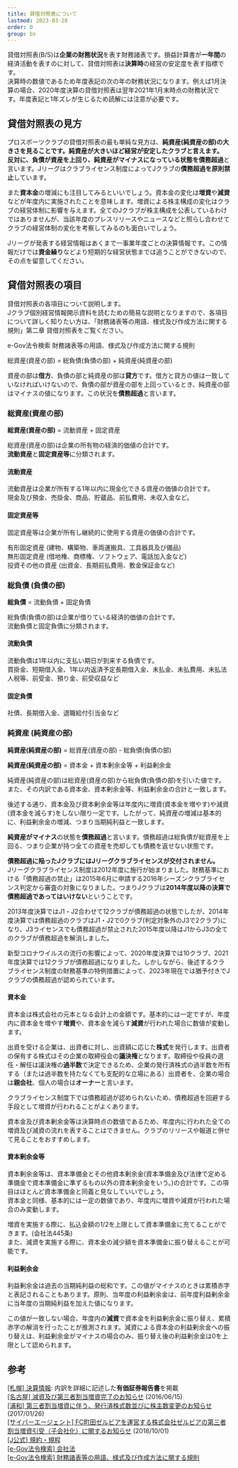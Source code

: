 ```yaml
---
title: 貸借対照表について
lastmod: 2023-03-28
order: 0
group: bs
---
```



貸借対照表(B/S)は**企業の財務状況**を表す財務諸表です。損益計算書が**一年間**の経済活動を表すのに対して、貸借対照表は**決算時**の経営の安定度を表す指標です。  
決算時の数値であるため年度表記の次の年の財務状況になります。例えば1月決算の場合、2020年度決算の貸借対照表は翌年2021年1月末時点の財務状況です。年度表記と1年ズレが生じるため読解には注意が必要です。

## 貸借対照表の見方

プロスポーツクラブの貸借対照表の最も単純な見方は、**純資産(純資産の部)**の大きさを見ることです。**純資産が大きいほど経営が安定したクラブ**と言えます。  
反対に、負債が資産を上回り、**純資産がマイナス**になっている状態を**債務超過**と言います。Jリーグはクラブライセンス制度によってJクラブの**債務超過を原則禁止**しています。

また**資本金**の増減にも注目してみるといいでしょう。資本金の変化は**増資**や**減資**などが年度内に実施されたことを意味します。増資による株主構成の変化はクラブの経営体制に影響を与えます。全てのJクラブが株主構成を公表しているわけではありませんが、当該年度のプレスリリースやニュースなどと照らし合わせてクラブの経営体制の変化を考察してみるのも面白いでしょう。

Jリーグが発表する経営情報はあくまで一事業年度ごとの決算情報です。この情報だけでは**資金繰り**などより短期的な経営状態までは追うことができないので、その点を留意してください。

## 貸借対照表の項目

貸借対照表の各項目について説明します。  
Jクラブ個別経営情報開示資料を読むための簡易な説明となりますので、各項目について詳しく知りたい方は、「財務諸表等の用語、様式及び作成方法に関する規則」第二章 貸借対照表をご覧ください。

<PanelLink href="https://elaws.e-gov.go.jp/document?lawid=338M50000040059_20210924_503M60000002061">e-Gov法令検索 財務諸表等の用語、様式及び作成方法に関する規則</PanelLink>

<BSFigure />

<Alert severity="info">総資産(資産の部) = 総負債(負債の部) + 純資産(純資産の部)</Alert>

資産の部は**借方**、負債の部と純資産の部は**貸方**です。借方と貸方の値は一致していなければいけないので、負債の部が資産の部を上回っているとき、純資産の部はマイナスの値になります。この状況を**債務超過**と言います。

### 総資産(資産の部)

<Alert severity="info">**総資産(資産の部)** = 流動資産 + 固定資産</Alert>

総資産(資産の部)は企業の所有物の経済的価値の合計です。  
**流動資産**と**固定資産等**に分類されます。

#### 流動資産

流動資産は企業が所有する1年以内に現金化できる資産の価値の合計です。  
現金及び預金、売掛金、商品、貯蔵品、前払費用、未収入金など。

#### 固定資産等

固定資産等は企業が所有し継続的に使用する資産の価値の合計です。

有形固定資産 (建物、構築物、車両運搬具、工具器具及び備品)  
無形固定資産 (借地権、商標権、ソフトウェア、電話加入金など)  
投資その他の資産 (出資金、長期前払費用、敷金保証金など)

### 総負債 (負債の部)

<Alert severity="info">**総負債** = 流動負債 + 固定負債</Alert>

総負債(負債の部)は企業が借りている経済的価値の合計です。  
流動負債と固定負債に分類されます。

#### 流動負債

流動負債は1年以内に支払い期日が到来する負債です。  
買掛金、短期借入金、1年以内返済予定長期借入金、未払金、未払費用、未払法人税等、前受金、預り金、前受収益など

#### 固定負債

社債、長期借入金、退職給付引当金など

### 純資産 (純資産の部)

<Alert severity="info">**純資産(純資産の部)** = 総資産(資産の部) - 総負債(負債の部)</Alert>

<Alert severity="info">**純資産(純資産の部)** = 資本金 + 資本剰余金等 + 利益剰余金</Alert>

純資産(純資産の部)は総資産(資産の部)から総負債(負債の部)を引いた値です。また、その内訳である資本金、資本剰余金等、利益剰余金の合計と一致します。

後述する通り、資本金及び資本剰余金等は年度内に増資(資本金を増やす)や減資(資本金を減らす)をしない限り一定です。したがって、純資産の増減は基本的に、利益剰余金の増減、つまり当期純利益と一致します。

**純資産がマイナス**の状態を**債務超過**と言います。債務超過は総負債が総資産を上回る、つまり企業が持つ全ての資産を売却しても債務を返せない状態です。

**債務超過に陥ったJクラブにはJリーグクラブライセンスが交付されません。**  
Jリーグクラブライセンス制度は2012年度に施行が始まりました。財務基準における「債務超過の禁止」は2015年6月に申請する2016年シーズンクラブライセンス判定から審査の対象になりました。つまりJクラブは**2014年度以降の決算で債務超過であってはいけない**ということです。

2013年度決算ではJ1・J2合わせて12クラブが債務超過の状態でしたが、2014年度決算では債務超過のクラブはJ1・J2で0クラブ(判定対象外のJ3で2クラブ)になり、J3ライセンスでも債務超過が禁止された2015年度以降はJ1からJ3の全てのクラブが債務超過を解消しました。

<Alert severity="warning">新型コロナウイルスの流行の影響によって、2020年度決算では10クラブ、2021年度決算では12クラブが債務超過になりました。しかしながら、後述するクラブライセンス制度の財務基準の特例措置によって、2023年現在では猶予付きでJクラブの債務超過が認められています。</Alert>

#### 資本金

資本金は株式会社の元本となる会計上の金額です。基本的には一定ですが、年度内に資本金を増やす**増資**や、資本金を減らす**減資**が行われた場合に数値が変動します。

出資を受ける企業は、出資者に対し、出資額に応じた**株式**を発行します。出資者の保有する株式はその企業の取締役会の**議決権**となります。取締役や役員の選任・解任は議決権の**過半数**で決定できるため、企業の発行済株式の過半数を所有する（または過半数を持たなくても支配的な立場にある）出資者を、企業の場合は**親会社**、個人の場合は**オーナー**と言います。

クラブライセンス制度下では債務超過が認められないため、債務超過を回避する手段として増資が行われることがよくあります。

<Alert severity="warning">資本金及び資本剰余金等は決算時点の数値であるため、年度内に行われた全ての増資及び減資の流れを表することはできません。クラブのリリースや報道と併せて見ることをおすすめします。</Alert>

#### 資本剰余金等

資本剰余金等は、資本準備金とその他資本剰余金(資本準備金及び法律で定める準備金で資本準備金に準ずるもの以外の資本剰余金をいう。)の合計です。この項目はほとんど資本準備金と同義と見なしていいでしょう。  
資本金と同様、基本的には一定の数値であり、年度内に増資や減資が行われた場合のみ変動します。

増資を実施する際に、払込金額の1/2を上限として資本準備金に充てることができます。(会社法445条)  
また、減資を実施する際に、資本金の減少額を資本準備金に振り替えることが可能です。

#### 利益剰余金

利益剰余金は過去の当期純利益の総和です。この値がマイナスのときは累積赤字と表記されることもあります。原則、当年度の利益剰余金は、前年度利益剰余金に当年度の当期純利益を加えた値になります。

この値が一致しない場合、年度内の**減資**で資本金を利益剰余金に振り替え、累積赤字の解消を行ったことが推測されます。減資による資本金の利益剰余金への振り替えは、利益剰余金がマイナスの場合のみ、振り替え後の利益剰余金は0を上限として認められます。

## 参考

[[札幌] 決算情報](https://www.consadole-sapporo.jp/club/settlement/): 内訳を詳細に記述した**有価証券報告書**を掲載  
[[名古屋] 減資及び第三者割当増資完了のお知らせ](https://nagoya-grampus.jp/news/pressrelease/2016/0615post-613.php) (2016/06/15)  
[[浦和] 第三者割当増資に伴う、発行済株式数並びに株主数変更のお知らせ](https://www.urawa-reds.co.jp/clubinfo/%E7%AC%AC%E4%B8%89%E8%80%85%E5%89%B2%E5%BD%93%E5%A2%97%E8%B3%87%E3%81%AB%E4%BC%B4%E3%81%86%E3%80%81%E7%99%BA%E8%A1%8C%E6%B8%88%E6%A0%AA%E5%BC%8F%E6%95%B0%E4%B8%A6%E3%81%B3%E3%81%AB%E6%A0%AA%E4%B8%BB/) (2017/01/26)  
[[サイバーエージェント] FC町田ゼルビアを運営する株式会社ゼルビアの第三者割当増資引受（子会社化）に関するお知らせ](http://pdf.cyberagent.co.jp/C4751/lZkL/fb8C/zC8y.pdf) (2018/10/01)  
[[J公式] 規約・規程](https://aboutj.jleague.jp/corporate/regulation/)  
[[e-Gov法令検索] 会社法](https://elaws.e-gov.go.jp/document?lawid=417AC0000000086)  
[[e-Gov法令検索] 財務諸表等の用語、様式及び作成方法に関する規則](https://elaws.e-gov.go.jp/document?lawid=338M50000040059_20210924_503M60000002061)  
